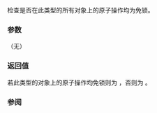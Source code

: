 {{cpp/experimental/atomic_weak_ptr/title|is_lock_free}}
{{cpp/experimental/concurrency/atomic_weak_ptr/navbar}}
{{dcl begin}}
{{dcl | 1=
bool is_lock_free() const noexcept;
}}
{{dcl end}}

检查是否在此类型的所有对象上的原子操作均为免锁。

===参数===
（无）

===返回值===
若此类型的对象上的原子操作均免锁则为 {{c|true}}，否则为 {{c|false}}。

===参阅===
{{dsc begin}}
{{dsc inc | cpp/memory/shared ptr/dsc atomic}}
{{dsc end}}